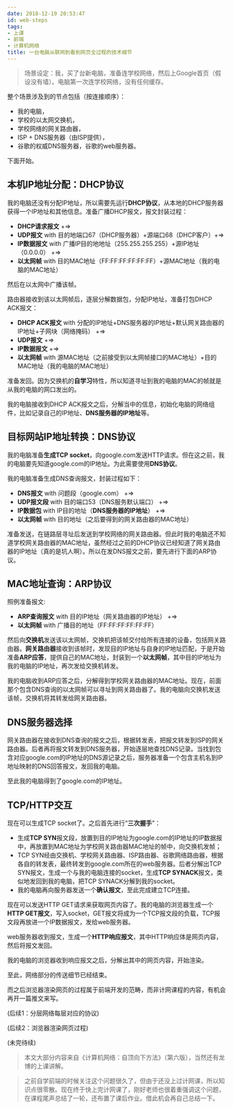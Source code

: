```yaml
---
date: 2018-12-19 20:53:47
id: web-steps
tags:
- 上课
- 前端
- 计算机网络
title: 一台电脑从联网到看到网页全过程的技术细节
---
```


> 场景设定：我，买了台新电脑，准备连学校网络，然后上Google首页（假设没有墙）。电脑第一次连学校网络，没有任何缓存。

整个场景涉及到的节点包括（按连接顺序）：
* 我的电脑，
* 学校的以太网交换机，
* 学校网络的网关路由器，
* ISP + DNS服务器（由ISP提供），
* 谷歌的权威DNS服务器，谷歌的web服务器。

下面开始。

<!-- more -->

## 本机IP地址分配：DHCP协议

我的电脑还没有分配IP地址，所以需要先运行**DHCP协议**，从本地的DHCP服务器获得一个IP地址和其他信息。准备广播DHCP报文，报文封装过程：

* **DHCP请求报文** +=> 
* **UDP报文** with 目的地端口67（DHCP服务器）+源端口68（DHCP客户）+=>
* **IP数据报文** with 广播IP目的地地址（255.255.255.255）+源IP地址（0.0.0.0） +=>
* **以太网帧** with 目的MAC地址（FF:FF:FF:FF:FF:FF）+源MAC地址（我的电脑的MAC地址）

然后在以太网中广播该帧。

路由器接收到该以太网帧后，逐层分解数据包，分配IP地址，准备打包DHCP ACK报文：

* **DHCP ACK报文** with 分配的IP地址+DNS服务器的IP地址+默认网关路由器的IP地址+子网块（网络掩码） +=>
* **UDP报文** +=>
* **IP数据报文** +=>
* **以太网帧** with 源MAC地址（之前接受到以太网帧接口的MAC地址）+目的MAC地址（我的电脑的MAC地址）

准备发回。因为交换机的**自学习**特性，所以知道寻址到我的电脑的MAC的帧就是从我的电脑的网口发出的。

我的电脑接收到DHCP ACK报文之后，分解当中的信息，初始化电脑的网络组件，比如记录自己的IP地址、**DNS服务器的IP地址**等。

## 目标网站IP地址转换：DNS协议

我的电脑准备**生成TCP socket**，向google.com发送HTTP请求。但在这之前，我的电脑要先知道google.com的IP地址。为此需要使用**DNS协议**。

我的电脑准备生成DNS查询报文，封装过程如下：

* **DNS报文** with 问题段（google.com） +=>
* **UDP报文段** with 目的端口53（DNS服务默认端口） +=>
* **IP数据包** with IP目的地址（**DNS服务器的IP地址**） +=>
* **以太网帧** with 目的地址（之后要得到的网关路由器的MAC地址）

准备发送，在链路层寻址后发送到学校网络的网关路由器。但此时我的电脑还不知道学校网关路由器的MAC地址，虽然经过之前的DHCP协议已经知道了网关路由器的IP地址（真的是坑人啊）。所以在发DNS报文之前，要先进行下面的ARP协议。

## MAC地址查询：ARP协议

照例准备报文:

* **ARP查询报文** with 目的IP地址（网关路由器的IP地址） +=>
* **以太网帧** with 广播目的地址（FF:FF:FF:FF:FF:FF）

然后向**交换机**发送该以太网帧，交换机把该帧交付给所有连接的设备，包括网关路由器。**网关路由器**接收到该帧时，发现目的IP地址与自身的IP地址匹配，于是开始准备**ARP应答**，提供自己的MAC地址，封装到一个**以太网帧**，其中目的IP地址为我的电脑的IP地址，再次发给交换机转发。

我的电脑收到ARP应答之后，分解得到学校网关路由器的MAC地址。现在，前面那个包含DNS查询的以太网帧可以寻址到网关路由器了。我的电脑向交换机发送该帧，交换机将其转发给网关路由器。

## DNS服务器选择

网关路由器在接收到DNS查询的报文之后，根据转发表，把报文转发到ISP的网关路由器。后者再将报文转发到DNS服务器，开始逐层地查找DNS记录。当找到包含对应google.com的IP地址的DNS源记录之后，服务器准备一个包含主机名到IP地址映射的DNS回答报文，发回我的电脑。

至此我的电脑得到了google.com的IP地址。

## TCP/HTTP交互

现在可以生成TCP socket了。之后首先进行“**三次握手**”：

* 生成**TCP SYN**报文段，放置到目的IP地址为google.com的IP地址的IP数据报中，再放置到MAC地址为学校网关路由器MAC地址的帧中，向交换机发帧；
* TCP SYN经由交换机、学校网关路由器、ISP路由器、谷歌网络路由器，根据各自的转发表，最终转发到google.com所在的web服务器。后者分解出TCP SYN报文，生成一个与我的电脑连接的socket，生成**TCP SYNACK**报文，类似地发回到我的电脑，把TCP SYNACK分解到我的socket。
* 我的电脑再向服务器发送一个**确认报文**，至此完成建立TCP连接。

现在可以发送HTTP GET请求来获取网页内容了。我的电脑的浏览器生成一个**HTTP GET报文**，写入socket，GET报文将成为一个TCP报文段的负载，TCP报文段再放进一个IP数据报文，发给web服务器。

web服务器收到报文，生成一个**HTTP响应报文**，其中HTTP响应体是网页内容，然后将报文发回。

我的电脑的浏览器收到响应报文之后，分解出其中的网页内容，开始渲染。

至此，网络部分的传送细节已经结束。

而之后浏览器渲染网页的过程属于前端开发的范畴，而非计网课程的内容，有机会再开一篇推文来写。

(后续1：分层网络每层对应的协议)

(后续2：浏览器渲染网页过程)

(未完待续)

> 本文大部分内容来自《计算机网络：自顶向下方法》（第六版），当然还有龙博的上课讲解。

> 之前自学前端的时候关注这个问题很久了，但由于还没上过计网课，所以知识点很零散。现在终于快上完计网课了，刚好老师也很着重强调这个问题，在课程尾声总结了一轮，还布置了课后作业。借此机会再自己总结一下。